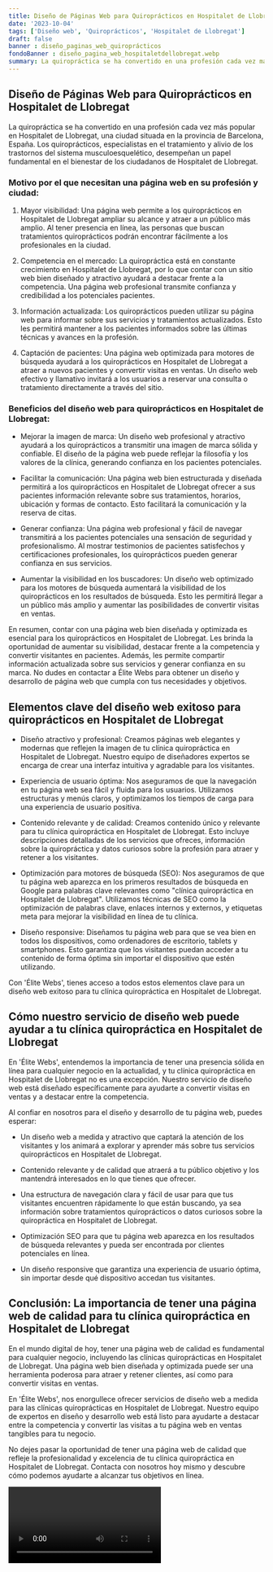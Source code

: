 ```yaml
---
title: Diseño de Páginas Web para Quiroprácticos en Hospitalet de Llobregat
date: '2023-10-04'
tags: ['Diseño web', 'Quiroprácticos', 'Hospitalet de Llobregat']
draft: false
banner : diseño_paginas_web_quiroprácticos
fondoBanner : diseño_pagina_web_hospitaletdellobregat.webp
summary: La quiropráctica se ha convertido en una profesión cada vez más popular en Hospitalet de Llobregat, una ciudad situada en la provincia de Barcelona, España. Los quiroprácticos, especialistas en el tratamiento y alivio de los trastornos del sistema musculoesquelético, desempeñan un papel fundamental en el bienestar de los ciudadanos de Hospitalet de Llobregat.
---
```


## Diseño de Páginas Web para Quiroprácticos en Hospitalet de Llobregat

La quiropráctica se ha convertido en una profesión cada vez más popular en Hospitalet de Llobregat, una ciudad situada en la provincia de Barcelona, España. Los quiroprácticos, especialistas en el tratamiento y alivio de los trastornos del sistema musculoesquelético, desempeñan un papel fundamental en el bienestar de los ciudadanos de Hospitalet de Llobregat.

### Motivo por el que necesitan una página web en su profesión y ciudad:

1. Mayor visibilidad: Una página web permite a los quiroprácticos en Hospitalet de Llobregat ampliar su alcance y atraer a un público más amplio. Al tener presencia en línea, las personas que buscan tratamientos quiroprácticos podrán encontrar fácilmente a los profesionales en la ciudad.

2. Competencia en el mercado: La quiropráctica está en constante crecimiento en Hospitalet de Llobregat, por lo que contar con un sitio web bien diseñado y atractivo ayudará a destacar frente a la competencia. Una página web profesional transmite confianza y credibilidad a los potenciales pacientes.

3. Información actualizada: Los quiroprácticos pueden utilizar su página web para informar sobre sus servicios y tratamientos actualizados. Esto les permitirá mantener a los pacientes informados sobre las últimas técnicas y avances en la profesión.

4. Captación de pacientes: Una página web optimizada para motores de búsqueda ayudará a los quiroprácticos en Hospitalet de Llobregat a atraer a nuevos pacientes y convertir visitas en ventas. Un diseño web efectivo y llamativo invitará a los usuarios a reservar una consulta o tratamiento directamente a través del sitio.

### Beneficios del diseño web para quiroprácticos en Hospitalet de Llobregat:

- Mejorar la imagen de marca: Un diseño web profesional y atractivo ayudará a los quiroprácticos a transmitir una imagen de marca sólida y confiable. El diseño de la página web puede reflejar la filosofía y los valores de la clínica, generando confianza en los pacientes potenciales.

- Facilitar la comunicación: Una página web bien estructurada y diseñada permitirá a los quiroprácticos en Hospitalet de Llobregat ofrecer a sus pacientes información relevante sobre sus tratamientos, horarios, ubicación y formas de contacto. Esto facilitará la comunicación y la reserva de citas.

- Generar confianza: Una página web profesional y fácil de navegar transmitirá a los pacientes potenciales una sensación de seguridad y profesionalismo. Al mostrar testimonios de pacientes satisfechos y certificaciones profesionales, los quiroprácticos pueden generar confianza en sus servicios.

- Aumentar la visibilidad en los buscadores: Un diseño web optimizado para los motores de búsqueda aumentará la visibilidad de los quiroprácticos en los resultados de búsqueda. Esto les permitirá llegar a un público más amplio y aumentar las posibilidades de convertir visitas en ventas.

En resumen, contar con una página web bien diseñada y optimizada es esencial para los quiroprácticos en Hospitalet de Llobregat. Les brinda la oportunidad de aumentar su visibilidad, destacar frente a la competencia y convertir visitantes en pacientes. Además, les permite compartir información actualizada sobre sus servicios y generar confianza en su marca. No dudes en contactar a Élite Webs para obtener un diseño y desarrollo de página web que cumpla con tus necesidades y objetivos.

<GifSeo />

<Cta />

## Elementos clave del diseño web exitoso para quiroprácticos en Hospitalet de Llobregat

- Diseño atractivo y profesional: Creamos páginas web elegantes y modernas que reflejen la imagen de tu clínica quiropráctica en Hospitalet de Llobregat. Nuestro equipo de diseñadores expertos se encarga de crear una interfaz intuitiva y agradable para los visitantes.

- Experiencia de usuario óptima: Nos aseguramos de que la navegación en tu página web sea fácil y fluida para los usuarios. Utilizamos estructuras y menús claros, y optimizamos los tiempos de carga para una experiencia de usuario positiva.

- Contenido relevante y de calidad: Creamos contenido único y relevante para tu clínica quiropráctica en Hospitalet de Llobregat. Esto incluye descripciones detalladas de los servicios que ofreces, información sobre la quiropráctica y datos curiosos sobre la profesión para atraer y retener a los visitantes.

- Optimización para motores de búsqueda (SEO): Nos aseguramos de que tu página web aparezca en los primeros resultados de búsqueda en Google para palabras clave relevantes como "clínica quiropráctica en Hospitalet de Llobregat". Utilizamos técnicas de SEO como la optimización de palabras clave, enlaces internos y externos, y etiquetas meta para mejorar la visibilidad en línea de tu clínica.

- Diseño responsive: Diseñamos tu página web para que se vea bien en todos los dispositivos, como ordenadores de escritorio, tablets y smartphones. Esto garantiza que los visitantes puedan acceder a tu contenido de forma óptima sin importar el dispositivo que estén utilizando.

Con 'Élite Webs', tienes acceso a todos estos elementos clave para un diseño web exitoso para tu clínica quiropráctica en Hospitalet de Llobregat.

## Cómo nuestro servicio de diseño web puede ayudar a tu clínica quiropráctica en Hospitalet de Llobregat

En 'Élite Webs', entendemos la importancia de tener una presencia sólida en línea para cualquier negocio en la actualidad, y tu clínica quiropráctica en Hospitalet de Llobregat no es una excepción. Nuestro servicio de diseño web está diseñado específicamente para ayudarte a convertir visitas en ventas y a destacar entre la competencia.

Al confiar en nosotros para el diseño y desarrollo de tu página web, puedes esperar:

- Un diseño web a medida y atractivo que captará la atención de los visitantes y los animará a explorar y aprender más sobre tus servicios quiroprácticos en Hospitalet de Llobregat.

- Contenido relevante y de calidad que atraerá a tu público objetivo y los mantendrá interesados en lo que tienes que ofrecer.

- Una estructura de navegación clara y fácil de usar para que tus visitantes encuentren rápidamente lo que están buscando, ya sea información sobre tratamientos quiroprácticos o datos curiosos sobre la quiropráctica en Hospitalet de Llobregat.

- Optimización SEO para que tu página web aparezca en los resultados de búsqueda relevantes y pueda ser encontrada por clientes potenciales en línea.

- Un diseño responsive que garantiza una experiencia de usuario óptima, sin importar desde qué dispositivo accedan tus visitantes.

## Conclusión: La importancia de tener una página web de calidad para tu clínica quiropráctica en Hospitalet de Llobregat

En el mundo digital de hoy, tener una página web de calidad es fundamental para cualquier negocio, incluyendo las clínicas quiroprácticas en Hospitalet de Llobregat. Una página web bien diseñada y optimizada puede ser una herramienta poderosa para atraer y retener clientes, así como para convertir visitas en ventas.

En 'Élite Webs', nos enorgullece ofrecer servicios de diseño web a medida para las clínicas quiroprácticas en Hospitalet de Llobregat. Nuestro equipo de expertos en diseño y desarrollo web está listo para ayudarte a destacar entre la competencia y convertir las visitas a tu página web en ventas tangibles para tu negocio.

No dejes pasar la oportunidad de tener una página web de calidad que refleje la profesionalidad y excelencia de tu clínica quiropráctica en Hospitalet de Llobregat. Contacta con nosotros hoy mismo y descubre cómo podemos ayudarte a alcanzar tus objetivos en línea.

<Video />

<CtaBot job='Quiroprácticos' city='Hospitalet de Llobregat'/>

<Gmaps query='Hospitalet de Llobregat+españa+maps' />